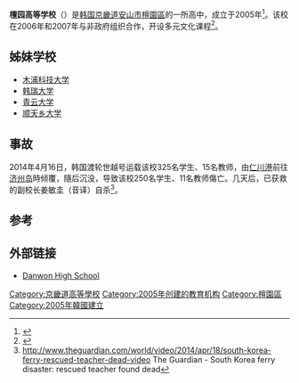 {{Infobox school
| name = 檀园高等学校<br>단원고등학교
| logo = 
| image = Danwon High School 01.JPG
| motto = 自我实现
| established = 2005
| type = 公立
| faculty = 115
| students = 1,746
| grades = 10–12 
| website = [http://danwon.hs.kr/ danwon.hs.kr/] 
}}
'''檀园高等学校'''（{{kor|k=단원고등학교|hj=檀園高等學校}}）是[[韩国|韩国]][[京畿道|京畿道]][[安山市|安山市]][[檀園區|檀園區]]的一所高中，成立于2005年<ref>{{cite web|url=http://danwon.hs.kr/?act=doc&mcode=3218|title=학교연혁|accessdate=2014-04-17|archive-url=https://web.archive.org/web/20140419021144/http://danwon.hs.kr/?act=doc&mcode=3218|archive-date=2014-04-19|dead-url=yes}}</ref>。该校在2006年和2007年与非政府组织{{tsl|ko|국경없는마을|无边界村}}合作，开设多元文化课程<ref>{{cite news|url=http://www.hani.co.kr/arti/society/area/243852.html|title=원곡동서 ‘미션’ 수행 “다문화가 쏙쏙”|accessdate=2014-04-17|date=2007-07-17|work=The Hankyoreh|deadurl=no|archive-date=2020-05-27|archive-url=https://web.archive.org/web/20200527065414/http://www.hani.co.kr/arti/society/area/243852.html}}</ref>。

==姊妹学校==
* [[木浦科技大学|木浦科技大学]]
* [[韩瑞大学|韩瑞大学]]
* [[青云大学|青云大学]]
* [[顺天乡大学|顺天乡大学]]

==事故==
{{Main|世越号沉没事故}}
2014年4月16日，韩国渡轮世越号运载该校325名学生、15名教师，由[[仁川港|仁川港]]前往[[济州岛|济州岛]]時倾覆，隨后沉没，导致该校250名学生、11名教师傷亡。几天后，已获救的副校长姜敏圭（音译）自杀<ref>http://www.theguardian.com/world/video/2014/apr/18/south-korea-ferry-rescued-teacher-dead-video {{Wayback|url=http://www.theguardian.com/world/video/2014/apr/18/south-korea-ferry-rescued-teacher-dead-video |date=20200527065419 }} The Guardian - South Korea ferry disaster: rescued teacher found dead</ref>。

==参考==
{{reflist|2}}

==外部链接==
* [http://danwon.hs.kr/ Danwon High School] {{Wayback|url=http://danwon.hs.kr/ |date=20060202045122 }}

[[Category:京畿道高等學校|Category:京畿道高等學校]]
[[Category:2005年创建的教育机构|Category:2005年创建的教育机构]]
[[Category:檀園區|Category:檀園區]]
[[Category:2005年韓國建立|Category:2005年韓國建立]]